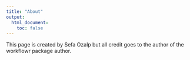 ```yaml
---
title: "About"
output:
  html_document:
    toc: false
---
```


This page is created by Sefa Ozalp but all credit goes to the author of the workflowr package author.
